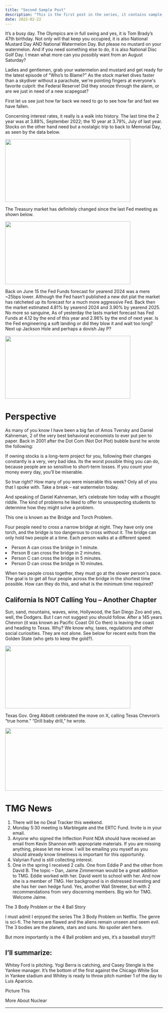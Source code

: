 ```yaml
--- 
title: "Second Sample Post"
description: "This is the first post in the series, it contains sample components for now."
date: 2022-02-22
---
```



It’s a busy day. The Olympics are in full swing and yes, it is Tom Brady’s 47th birthday. Not only will that keep you occupied, it is also National Mustard Day AND National Watermelon Day. But please no mustard on your watermelon. And if you need something else to do, it is also National Disc Golf Day. I mean what more can you possibly want from an August Saturday?

<SpotlightImage
  src="/images/image.png"
  alt="Descriptive Alt Text"
  caption="This is an optional caption for the image."
  width="800"
  height="200"
/>

Ladies and gentlemen, grab your watermelon and mustard and get ready for the latest episode of "Who’s to Blame?" As the stock market dives faster than a skydiver without a parachute, we're pointing fingers at everyone's favorite culprit: the Federal Reserve! Did they snooze through the alarm, or are we just in need of a new scapegoat?

First let us see just how far back we need to go to see how far and fast we have fallen.

Concerning interest rates, it really is a walk into history. The last time the 2 year was at 3.88%, September 2022; the 10 year at 3.79%, July of last year. Stocks on the other hand need but a nostalgic trip to back to Memorial Day, as seen by the data below. 

<Image src="/images/image2.png" width="400" height="200" />

The Treasury market has definitely changed  since the last Fed meeting as shown below.

<Image src="/images/image3.png" width="400" height="200" />

Back on June 15 the Fed Funds forecast for yearend 2024 was a mere ~25bps lower. Although the Fed hasn’t published a new dot plat the market has ratcheted up its forecast for a much more aggressive Fed. Back then the market estimated 4.81% by yearend 2024 and 3.90% by yearend 2025. No more so sanguine, As of yesterday the lasts market forecast has Fed Funds at 4.12 by the end of this year and 2.96% by the end of next year. Is the Fed engineering a soft landing or did they blow it and wait too long? Next up Jackson Hole and perhaps a dovish Jay P?

<Image src="/images/image4.png" width="400" height="200" />

# Perspective
As many of you know I have been a big fan of Amos Tversky and Daniel Kahneman, 2 of the very best behavioral economists to ever put pen to paper. Back in 2001 after the Dot Com (Not Dot Plot) bubble burst he wrote the following:

<Putblockquote>If owning stocks is a long-term project for you, following their changes constantly is a very, very bad idea. Its the worst possible thing you can do, because people are so sensitive to short-term losses. If you count your money every day, you’ll be miserable.</Putblockquote>

So true right? How many of you were miserable this week? Only all of you that I spoke with. Take a break – eat watermelon today.

And speaking of Daniel Kahneman, let’s celebrate him today with a thought riddle. The kind of problems he liked to offer to unsuspecting students to determine how they might solve a problem.

This one is known as the Bridge and Torch Problem. 

Four people need to cross a narrow bridge at night. They have only one torch, and the bridge is too dangerous to cross without it. The bridge can only hold two people at a time. Each person walks at a different speed:
<br />
<li>Person A can cross the bridge in 1 minute.</li>
<li>Person B can cross the bridge in 2 minutes.</li>
<li>Person C can cross the bridge in 5 minutes.</li>
<li>Person D can cross the bridge in 10 minutes.</li>

When two people cross together, they must go at the slower person's pace. The goal is to get all four people across the bridge in the shortest time possible. How can they do this, and what is the minimum time required?

## California Is NOT Calling You – Another Chapter

Sun, sand, mountains, waves, wine, Hollywood, the San Diego Zoo and yes, well, the Dodgers. But I can not suggest you should follow. After a 145 years Chevron (it was known as Pacific Coast Oil Co then) is leaving the coast and heading to Texas. Why?  We know why, taxes, regulations and other social curiosities. They are not alone. See below for recent exits from the Golden State (who gets to keep the gold?).

<Image src="/images/image5.png" width="400" height="200" />

Texas Gov. Greg Abbott celebrated the move on X, calling Texas Chevron’s “true home.” “Drill baby drill,” he wrote.

<Image src="/images/image6.png" width="600" height="200" />

# TMG News

1. There will be no Deal Tracker this weekend.
2. Monday 5:30 meeting is Marblegate and the ERTC Fund. Invite is in your email.
3. Anyone who signed the Inflection Point NDA should have received an email from Kevin Shannon with appropriate materials. If you are missing anything, please let me know. I will be emailing you myself as you should already know timeliness is important for this opportunity.
4. Valyrian Fund is still collecting interest.
5. One in the spring I received 2 calls. One from Eddie P and the other from David B. The topic – Dan, Jaime Zimmerman would be a great addition to TMG. Eddie worked with her. David went to school with her. And now she is a member of TMG. Her background is in distressed investing and she has her own hedge fund. Yes, another Wall Streeter, but with 2 recommendations from very discerning members. Big win for TMG. Welcome Jaime.

The 3 Body Problem or the 4 Ball Story

I must admit I enjoyed the series The 3 Body Problem on Netflix. The genre is sci-fi. The heros are flawed and the aliens remain unseen and seem evil. The 3 bodies are the planets, stars and suns. No spoiler alert here. 

But more importantly is the 4 Ball problem and yes, it’s a baseball story!!!

## I’ll summarize:

Whitey Ford is pitching. Yogi Berra is catching, and Casey Stengle is the Yankee manager. It’s the bottom of the first against the Chicago White Sox in Yankee stadium and Whitey is ready to throw pitch number 1 of the day to Luis Aparicio.

Picture This

More About Nuclear

---

